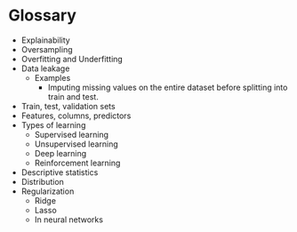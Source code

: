 # Glossary {.unnumbered}
- Explainability
- Oversampling
- Overfitting and Underfitting
- Data leakage
    - Examples
        - Imputing missing values on the entire dataset before splitting into train and test.
- Train, test, validation sets
- Features, columns, predictors
- Types of learning
    - Supervised learning
    - Unsupervised learning
    - Deep learning
    - Reinforcement learning
- Descriptive statistics
- Distribution
- Regularization
    - Ridge
    - Lasso
    - In neural networks